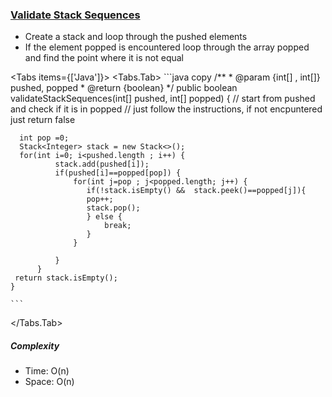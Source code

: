 
### [Validate Stack Sequences](https://leetcode.com/problems/validate-stack-sequences/description/)

- Create a stack and loop through the pushed elements
-  If the element popped is encountered loop through the array popped and find the point where it is not equal

<Tabs items={['Java']}>
  <Tabs.Tab>
    ```java copy
      /**
       * @param {int[] , int[]} pushed, popped
       * @return {boolean}
       */
       public boolean validateStackSequences(int[] pushed, int[] popped) {
      // start from pushed and check if it is in popped 
      // just follow the instructions, if not encpuntered just return false 

      int pop =0;
      Stack<Integer> stack = new Stack<>();
      for(int i=0; i<pushed.length ; i++) {
              stack.add(pushed[i]);         
              if(pushed[i]==popped[pop]) {
                  for(int j=pop ; j<popped.length; j++) {
                     if(!stack.isEmpty() &&  stack.peek()==popped[j]){
                     pop++;
                     stack.pop();
                     } else {
                         break;
                     }
                  }
                  
              } 
          }
     return stack.isEmpty();
    }

    ```
  </Tabs.Tab>
</Tabs>

##### Complexity

- Time: O(n)
- Space: O(n)

